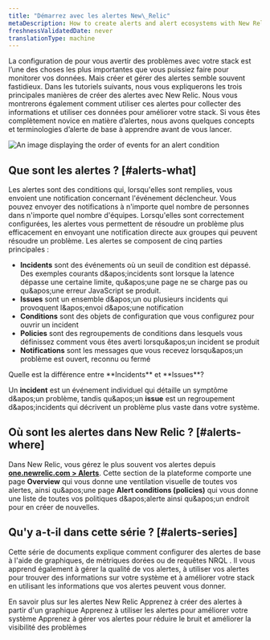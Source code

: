 ```yaml
---
title: "Démarrez avec les alertes New\_Relic"
metaDescription: How to create alerts and alert ecosystems with New Relic
freshnessValidatedDate: never
translationType: machine
---
```


La configuration de <InlinePopover type="alerts" />pour vous avertir des problèmes avec votre stack est l’une des choses les plus importantes que vous puissiez faire pour monitorer vos données. Mais créer et gérer des alertes semble souvent fastidieux. Dans les tutoriels suivants, nous vous expliquerons les trois principales manières de créer des alertes avec New Relic. Nous vous montrerons également comment utiliser ces alertes pour collecter des informations et utiliser ces données pour améliorer votre stack. Si vous êtes complètement novice en matière d’alertes, nous avons quelques concepts et terminologies d’alerte de base à apprendre avant de vous lancer.

<img title="Alert flow" alt="An image displaying the order of events for an alert condition" src="/images/journey_diagram_alerts-flow.webp" />

## Que sont les alertes ? [#alerts-what]

Les alertes sont des conditions qui, lorsqu'elles sont remplies, vous envoient une notification concernant l'événement déclencheur. Vous pouvez envoyer des notifications à n'importe quel nombre de personnes dans n'importe quel nombre d'équipes. Lorsqu'elles sont correctement configurées, les alertes vous permettent de résoudre un problème plus efficacement en envoyant une notification directe aux groupes qui peuvent résoudre un problème. Les alertes se composent de cinq parties principales :

* <DNT>**Incidents**</DNT> sont des événements où un seuil de condition est dépassé. Des exemples courants d&amp;apos;incidents sont lorsque la latence dépasse une certaine limite, qu&amp;apos;une page ne se charge pas ou qu&amp;apos;une erreur JavaScript se produit.
* <DNT>**Issues**</DNT> sont un ensemble d&amp;apos;un ou plusieurs incidents qui provoquent l&amp;apos;envoi d&amp;apos;une notification
* <DNT>**Conditions**</DNT> sont des objets de configuration que vous configurez pour ouvrir un incident
* <DNT>**Policies**</DNT> sont des regroupements de conditions dans lesquels vous définissez comment vous êtes averti lorsqu&amp;apos;un incident se produit
* <DNT>**Notifications**</DNT> sont les messages que vous recevez lorsqu&amp;apos;un problème est ouvert, reconnu ou fermé

<Callout variant="tip">
  Quelle est la différence entre <DNT>**Incidents**</DNT> et <DNT>**Issues**</DNT>?

  Un <DNT>**incident**</DNT> est un événement individuel qui détaille un symptôme d&amp;apos;un problème, tandis qu&amp;apos;un <DNT>**issue**</DNT> est un regroupement d&amp;apos;incidents qui décrivent un problème plus vaste dans votre système.
</Callout>

## Où sont les alertes dans New Relic ? [#alerts-where]

Dans New Relic, vous gérez le plus souvent vos alertes depuis [<DNT>**one.newrelic.com &gt; Alerts**</DNT>](https://one.newrelic.com/alerts-ai). Cette section de la plateforme comporte une page <DNT>**Overview**</DNT> qui vous donne une ventilation visuelle de toutes vos alertes, ainsi qu&amp;apos;une page <DNT>**Alert conditions (policies)**</DNT> qui vous donne une liste de toutes vos politiques d&amp;apos;alerte ainsi qu&amp;apos;un endroit pour en créer de nouvelles.

## Qu'y a-t-il dans cette série ? [#alerts-series]

Cette série de documents explique comment configurer des alertes de base à l'aide de graphiques, de métriques dorées ou de requêtes NRQL . Il vous apprend également à gérer la qualité de vos alertes, à utiliser vos alertes pour trouver des informations sur votre système et à améliorer votre stack en utilisant les informations que vos alertes peuvent vous donner.

<DocTiles>
  <DocTile title="Getting started with New Relic alerts" path="/docs/tutorial-create-alerts/create-new-relic-alerts/" label={{text: "You are here", color: "orange"}}>
    En savoir plus sur les alertes New Relic
  </DocTile>

  <DocTile title="Create alerts from charts" path="/docs/tutorial-create-alerts/create-chart-alerts/">
    Apprenez à créer des alertes à partir d'un graphique
  </DocTile>

  <DocTile title="Improve your stack with alerts" path="/docs/tutorial-create-alerts/improve-with-alerts/">
    Apprenez à utiliser les alertes pour améliorer votre système
  </DocTile>

  <DocTile title="Manage your alert quality" path="/docs/tutorial-create-alerts/manage-alert-quality/">
    Apprenez à gérer vos alertes pour réduire le bruit et améliorer la visibilité des problèmes
  </DocTile>
</DocTiles>